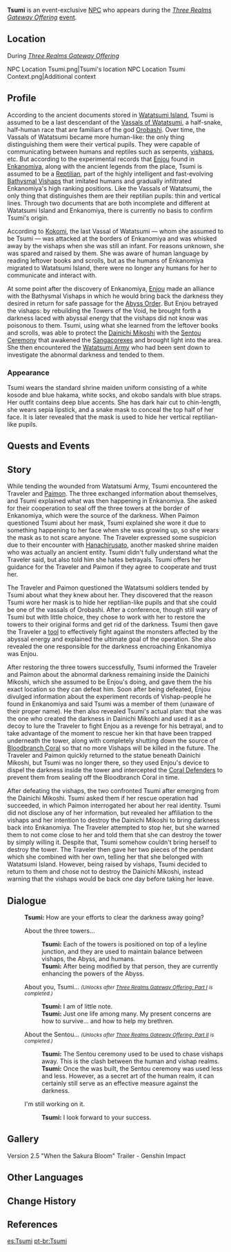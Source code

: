 {{Character Infobox
|type             = Event NPC
|image            = NPC Tsumi.png
|region           = Inazuma
|location         = Inazuma
|affiliation      = Enkanomiya
|title            = Snake-Masked Shrine Maiden
|voiceEN          = [[imdb:nm3407619|Linsay Rousseau]]<ref>Twitter: [https://twitter.com/LinsayRousseau/status/1509207881882607618 EN VA Self Announcement]</ref>
}}
'''Tsumi''' is an event-exclusive [[NPC]] who appears during the ''[[Three Realms Gateway Offering]]'' [[event]].

==Location==
;During ''[[Three Realms Gateway Offering]]''
<gallery>
NPC Location Tsumi.png|Tsumi's location
NPC Location Tsumi Context.png|Additional context
</gallery>

==Profile==
According to the ancient documents stored in [[Watatsumi Island]], Tsumi is assumed to be a last descendant of the [[Vassals of Watatsumi]], a half-snake, half-human race that are familiars of the god [[Orobashi]]. Over time, the Vassals of Watatsumi became more human-like: the only thing distinguishing them were their vertical pupils. They were capable of communicating between humans and reptiles such as serpents, [[vishaps]], etc. But according to the experimental records that [[Enjou]] found in [[Enkanomiya]], along with the ancient legends from the place, Tsumi is assumed to be a [[Reptilian]], part of the highly intelligent and fast-evolving [[Bathysmal Vishaps]] that imitated humans and gradually infiltrated Enkanomiya's high ranking positions. Like the Vassals of Watatsumi, the only thing that distinguishes them are their reptilian pupils: thin and vertical lines. Through two documents that are both incomplete and different at Watatsumi Island and Enkanomiya, there is currently no basis to confirm Tsumi's origin.

According to [[Sangonomiya Kokomi|Kokomi]], the last Vassal of Watatsumi &mdash; whom she assumed to be Tsumi &mdash; was attacked at the borders of Enkanomiya and was whisked away by the vishaps when she was still an infant. For reasons unknown, she was spared and raised by them. She was aware of human language by reading leftover books and scrolls, but as the humans of Enkanomiya migrated to Watatsumi Island, there were no longer any humans for her to communicate and interact with.

At some point after the discovery of Enkanomiya, [[The Thing Calling Itself "Enjou"|Enjou]] made an alliance with the Bathysmal Vishaps in which he would bring back the darkness they desired in return for safe passage for the [[Abyss Order]]. But Enjou betrayed the vishaps: by rebuilding the Towers of the Void, he brought forth a darkness laced with abyssal energy that the vishaps did not know was poisonous to them. Tsumi, using what she learned from the leftover books and scrolls, was able to protect the [[Dainichi Mikoshi]] with the [[Three Realms Gateway Offering/Story|Sentou Ceremony]] that awakened the [[Coral Butterfly|Sangacorexes]] and brought light into the area. She then encountered the [[Watatsumi Army]] who had been sent down to investigate the abnormal darkness and tended to them.

===Appearance===
Tsumi wears the standard shrine maiden uniform consisting of a white kosode and blue hakama, white socks, and okobo sandals with blue straps. Her outfit contains deep blue accents. She has dark hair cut to chin-length, she wears sepia lipstick, and a snake mask to conceal the top half of her face. It is later revealed that the mask is used to hide her vertical reptilian-like pupils.

==Quests and Events==
{{Quests and Events}}

==Story==
While tending the wounded from Watatsumi Army, Tsumi encountered the Traveler and [[Paimon]]. The three exchanged information about themselves, and Tsumi explained what was then happening in Enkanomiya. She asked for their cooperation to seal off the three towers at the border of Enkanomiya, which were the source of the darkness. When Paimon questioned Tsumi about her mask, Tsumi explained she wore it due to something happening to her face when she was growing up, so she wears the mask as to not scare anyone. The Traveler expressed some suspicion due to their encounter with [[Hanachirusato]], another masked shrine maiden who was actually an ancient entity. Tsumi didn't fully understand what the Traveler said, but also told him she hates betrayals. Tsumi offers her guidance for the Traveler and Paimon if they agree to cooperate and trust her.

The Traveler and Paimon questioned the Watatsumi soldiers tended by Tsumi about what they knew about her. They discovered that the reason Tsumi wore her mask is to hide her reptilian-like pupils and that she could be one of the vassals of Orobashi. After a conference, though still wary of Tsumi but with little choice, they chose to work with her to restore the towers to their original forms and get rid of the darkness. Tsumi then gave the Traveler a [[Bokuso Box|tool]] to effectively fight against the monsters affected by the abyssal energy and explained the ultimate goal of the operation. She also revealed the one responsible for the darkness encroaching Enkanomiya was Enjou.

After restoring the three towers successfully, Tsumi informed the Traveler and Paimon about the abnormal darkness remaining inside the Dainichi Mikoshi, which she assumed to be Enjou's doing, and gave them the his exact location so they can defeat him. Soon after being defeated, Enjou  divulged information about the experiment records of Vishap-people he found in Enkanomiya and said Tsumi was a member of them (unaware of their proper name). He then also revealed Tsumi's actual plan: that she was the one who created the darkness in Dainichi Mikochi and used it as a decoy to lure the Traveler to fight Enjou as a revenge for his betrayal, and to take advantage of the moment to rescue her kin that have been trapped underneath the tower, along with completely shutting down the source of [[Bloodbranch Coral]] so that no more Vishaps will be killed in the future. The Traveler and Paimon quickly returned to the statue beneath Dainichi Mikoshi, but Tsumi was no longer there, so they used Enjou's device to dispel the darkness inside the tower and intercepted the [[Coral Defenders]] to prevent them from sealing off the Bloodbranch Coral in time.

After defeating the vishaps, the two confronted Tsumi after emerging from the Dainichi Mikoshi. Tsumi asked them if her rescue operation had succeeded, in which Paimon interrogated her about her real identity. Tsumi did not disclose any of her information, but revealed her affiliation to the vishaps and her intention to destroy the Dainichi Mikoshi to bring darkness back into Enkanomiya. The Traveler attempted to stop her, but she warned them to not come close to her and told them that she can destroy the tower by simply willing it. Despite that, Tsumi somehow couldn't bring herself to destroy the tower. The Traveler then gave her two pieces of the pendant which she combined with her own, telling her that she belonged with Watatsumi Island. However, being raised by vishaps, Tsumi decided to return to them and chose not to destroy the Dainichi Mikoshi, instead warning that the vishaps would be back one day before taking her leave.

==Dialogue==
{{Dialogue Start}}
:'''Tsumi:''' How are your efforts to clear the darkness away going?
:{{DIcon}} About the three towers...
::'''Tsumi:''' Each of the towers is positioned on top of a leyline junction, and they are used to maintain balance between vishaps, the Abyss, and humans.
::'''Tsumi:''' After being modified by that person, they are currently enhancing the powers of the Abyss.
:{{DIcon}} About you, Tsumi... <small>''(Unlocks after [[Three Realms Gateway Offering: Part I]] is completed.)''</small>
::'''Tsumi:''' I am of little note.
::'''Tsumi:''' Just one life among many. My present concerns are how to survive... and how to help my brethren.
:{{DIcon}} About the Sentou... <small>''(Unlocks after [[Three Realms Gateway Offering: Part II]] is completed.)''</small>
::'''Tsumi:''' The Sentou ceremony used to be used to chase vishaps away. This is the clash between the human and vishap realms.
::'''Tsumi:''' Once the {{sic|[[Dainichi Mikoshi|Daninichi Mikoshi]]}} was built, the Sentou ceremony was used less and less. However, as a secret art of the human realm, it can certainly still serve as an effective measure against the darkness.
:{{DIcon}} I'm still working on it.
::'''Tsumi:''' I look forward to your success.
{{Dialogue End}}
<!--
==Trivia==
-->
==Gallery==
<gallery>
Version 2.5 "When the Sakura Bloom" Trailer - Genshin Impact
</gallery>

==Other Languages==
{{Other Languages
|default_hidden = 1
|en      = Tsumi
|zhs     = 阿祇
|zhs_rm  = Ā Qí
|zht     = 阿祇
|zht_rm  = Ā Qí
|ja      = つみ
|ja_rm   = Tsumi
|ko      = 츠미
|es      = Tsumi
|fr      = Tsumi
|ru      = Цуми
|th      = Tsumi
|vi      = Tsumi
|de      = Tsumi
|id      = Tsumi
|pt      = Tsumi
}}

==Change History==
{{Change History|2.5}}

==References==
{{Reflist}}

[[es:Tsumi]]
[[pt-br:Tsumi]]